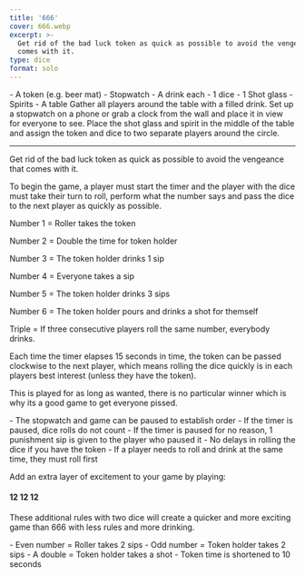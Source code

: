 ```yaml
---
title: '666'
cover: 666.webp
excerpt: >-
  Get rid of the bad luck token as quick as possible to avoid the vengeance that
  comes with it.
type: dice
format: solo
---
```


<GameHero
  cover="/BeerGoggleGames/images/666.webp"
  alt="666"
/>

<GameSection title="Equipment" icon="/BeerGoggleGames/images/liquor.webp">
-   A token (e.g. beer mat)
-   Stopwatch
-   A drink each
-   1 dice
-   1 Shot glass
-   Spirits
-   A table
</GameSection>

<GameSection title="Setup" icon="/BeerGoggleGames/images/settings.webp">
Gather all players around the table with a filled drink. Set up a stopwatch on a phone or grab a clock from the wall and place it in view for everyone to see. Place the shot glass and spirit in the middle of the table and assign the token and dice to two separate players around the circle.

* * *
</GameSection>

<GameSection title="Aim of the Game" icon="/BeerGoggleGames/images/target.webp">
<p>Get rid of the bad luck token as quick as possible to avoid the vengeance that comes with it.</p>
</GameSection>

<GameSection title="How to Play" icon="/BeerGoggleGames/images/question.webp">
To begin the game, a player must start the timer and the player with the dice must take their turn to roll, perform what the number says and pass the dice to the next player as quickly as possible.

Number 1 = Roller takes the token

Number 2 = Double the time for token holder

Number 3 = The token holder drinks 1 sip

Number 4 = Everyone takes a sip

Number 5 = The token holder drinks 3 sips

Number 6 = The token holder pours and drinks a shot for themself

Triple = If three consecutive players roll the same number, everybody drinks.

Each time the timer elapses 15 seconds in time, the token can be passed clockwise to the next player, which means rolling the dice quickly is in each players best interest (unless they have the token).

This is played for as long as wanted, there is no particular winner which is why its a good game to get everyone pissed.
</GameSection>

<GameSection title="Rules" icon="/BeerGoggleGames/images/rules.webp">
-   The stopwatch and game can be paused to establish order
-   If the timer is paused, dice rolls do not count
-   If the timer is paused for no reason, 1 punishment sip is given to the player who paused it
-   No delays in rolling the dice if you have the token
-   If a player needs to roll and drink at the same time, they must roll first
</GameSection>

<GameSection title="Special Edition" icon="/BeerGoggleGames/images/special.webp">

<p>Add an extra layer of excitement to your game by playing:</p>

<h4>12 12 12</h4>

<p>These additional rules with two dice will create a quicker and more exciting game than 666 with less rules and more drinking.</p>
</GameSection>

<GameSection title="Dice rules:" icon="/BeerGoggleGames/images/question.webp">
-   Even number = Roller takes 2 sips
-   Odd number = Token holder takes 2 sips
-   A double = Token holder takes a shot
-   Token time is shortened to 10 seconds
</GameSection>

<ShareButtons title="666" />

<FeedbackCard>
</FeedbackCard>
